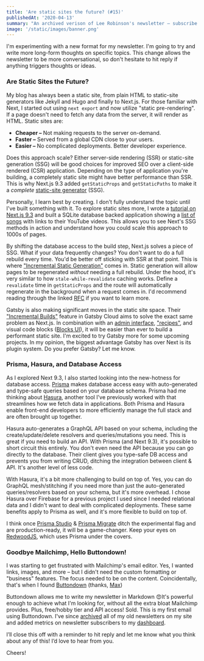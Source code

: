 ```yaml
---
title: 'Are static sites the future? (#15)'
publishedAt: '2020-04-13'
summary: "An archived verison of Lee Robinson's newsletter – subscribe to get early access."
image: '/static/images/banner.png'
---
```


I'm experimenting with a new format for my newsletter.
I'm going to try and write more long-form thoughts on specific topics.
This change allows the newsletter to be more conversational, so don't hesitate
to hit reply if anything triggers thoughts or ideas.

### Are Static Sites the Future?

My blog has always been a static site, from plain HTML to static-site generators
like Jekyll and Hugo and finally to Next.js. For those familiar with Next, I started out
using `next export` and now utilize "static pre-rendering". If a page doesn't need to fetch
any data from the server, it will render as HTML. Static sites are:

- **Cheaper –** Not making requests to the server on-demand.
- **Faster –** Served from a global CDN close to your users.
- **Easier –** No complicated deployments. Better developer experience.

Does this approach scale? Either server-side rendering (SSR) or static-site generation (SSG)
will be good choices for improved SEO over a client-side rendered (CSR) application.
Depending on the type of application you're building, a completely static site might have
better performance than SSR. This is why Next.js 9.3 added `getStaticProps` and `getStaticPaths`
to make it a _complete_ [static-site generator](https://nextjs.org/docs/basic-features/data-fetching) (SSG).

Personally, I learn best by creating. I don't fully understand the topic until I've built
something with it. To explore static sites more, I wrote a [tutorial on Next.js 9.3](https://leerob.io/blog/next-prisma)
and built a SQLite database backed application showing a [list of songs](https://prisma-next.now.sh/) with links to their
YouTube videos. This allows you to see Next's SSG methods in action and understand how you
could scale this approach to 1000s of pages.

By shifting the database access to the build step, Next.js solves a piece of SSG.
What if your data frequently changes? You don't want to do a full rebuild every time.
You'd be better off sticking with SSR at that point. This is where
["Incremental Static Generation"](https://github.com/zeit/next.js/discussions/11552) comes in.
Static generation will allow pages to be regenerated _without_ needing a full rebuild.
Under the hood, it's very similar to how `stale-while-revalidate` caching works.
Define a `revalidate` time in `getStaticProps` and the route will automatically regenerate
in the background when a request comes in. I'd recommend reading through the
linked [RFC](https://github.com/zeit/next.js/discussions/11552) if you want to learn more.

Gatsby is also making significant moves in the static site space.
Their ["Incremental Builds"](https://www.gatsbyjs.com/incremental-builds-beta/) feature in
Gatsby Cloud aims to solve the exact same problem as Next.js. In combination with
an [admin interface](https://github.com/mxstbr/gatsby/blob/rfc/gatsby-admin/rfcs/text/0000-gatsby-admin.md),
["recipes"](https://github.com/gatsbyjs/gatsby/blob/recipes-rfc/rfcs/text/0000-add-gatsby-recipes.md), and
visual code blocks ([Blocks UI](https://blocks-ui.com/)), it will be easier than ever to build
a performant static site. I'm excited to try Gatsby more for some upcoming projects.
In my opinion, the biggest advantage Gatsby has over Next is its plugin system.
Do you prefer Gatsby? Let me know.

### Prisma, Hasura, and Database Access

As I explored Next 9.3, I also started looking into the new-hotness for database access.
[Prisma](https://www.prisma.io/) makes database access easy with auto-generated and
type-safe queries based on your database schema. Prisma had me thinking about
[Hasura](https://hasura.io/), another tool I've previously worked with that streamlines
how we fetch data in applications. Both Prisma and Hasura enable front-end developers to more
efficiently manage the full stack and are often brought up together.

Hasura auto-generates a GraphQL API based on your schema, including the create/update/delete
resolvers and queries/mutations you need. This is great if you need to build an API.
With Prisma (and Next 9.3), it's possible to short circuit this entirely. You don't even
need the API because you can go directly to the database. Their client gives you type-safe
DB access and prevents you from writing CRUD, ditching the integration
between client & API. It's another level of less code.

With Hasura, it's a bit more challenging to build on top of. Yes, you can do GraphQL
mesh/stitching if you need more than just the auto-generated queries/resolvers based on your
schema, but it's more overhead. I chose Hasura over Firebase for a previous project I used
since I needed relational data and I didn't want to deal with complicated deployments.
These same benefits apply to Prisma as well, and it's more flexible to build on top of.

I think once [Prisma Studio](https://prisma.studio/preview?project=imdb) &
[Prisma Migrate](https://www.prisma.io/docs/reference/tools-and-interfaces/prisma-migrate) ditch
the experimental flag and are production-ready, it will be a game-changer. Keep your
eyes on [RedwoodJS](https://redwoodjs.com/), which uses Prisma under the covers.

### Goodbye Mailchimp, Hello Buttondown!

I was starting to get frustrated with Mailchimp's email editor.
Yes, I wanted links, images, and more – but I didn't need the custom formatting or
"business" features. The focus needed to be on the content. Coincidentally, that's when
I found [Buttondown](https://buttondown.email) (thanks, [Max](https://mxstbr.com/))

Buttondown allows me to write my newsletter in Markdown 😍It's powerful enough to achieve
what I'm looking for, without all the extra bloat Mailchimp provides. Plus, free/hobby tier
and API access! Sold. This is my first email using Buttondown. I've since [archived](/newsletter) all
of my old newsletters on my site and added metrics on newsletter subscribers to my [dashboard](/dashboard).

I’ll close this off with a reminder to hit reply and let me know what you think about any
of this! I’d love to hear from you.

Cheers!
